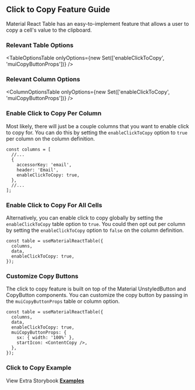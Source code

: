 
<Head>
  <title>Click to Copy Feature Guide - Material React Table V2 Docs</title>
  <meta
    name="description"
    content="How to use and customize the click to copy features of Material React Table"
  />
</Head>

## Click to Copy Feature Guide

Material React Table has an easy-to-implement feature that allows a user to copy a cell's value to the clipboard.

### Relevant Table Options

<TableOptionsTable
  onlyOptions={new Set(['enableClickToCopy', 'muiCopyButtonProps'])}
/>

### Relevant Column Options

<ColumnOptionsTable
  onlyOptions={new Set(['enableClickToCopy', 'muiCopyButtonProps'])}
/>

### Enable Click to Copy Per Column

Most likely, there will just be a couple columns that you want to enable click to copy for. You can do this by setting the `enableClickToCopy` option to `true` per column on the column definition.

```tsx
const columns = [
  //...
  {
    accessorKey: 'email',
    header: 'Email',
    enableClickToCopy: true,
  },
  //...
];
```

### Enable Click to Copy For All Cells

Alternatively, you can enable click to copy globally by setting the `enableClickToCopy` table option to `true`. You could then opt out per column by setting the `enableClickToCopy` option to `false` on the column definition.

```tsx
const table = useMaterialReactTable({
  columns,
  data,
  enableClickToCopy: true,
});
```

### Customize Copy Buttons

The click to copy feature is built on top of the Material UnstyledButton and CopyButton components. You can customize the copy button by passing in the `muiCopyButtonProps` table or column option.

```tsx
const table = useMaterialReactTable({
  columns,
  data,
  enableClickToCopy: true,
  muiCopyButtonProps: {
    sx: { width: '100%' },
    startIcon: <ContentCopy />,
  },
});
```

### Click to Copy Example

<Example />

View Extra Storybook **[Examples](https://www.material-react-table.dev/?path=/story/features-click-to-copy-examples)**
